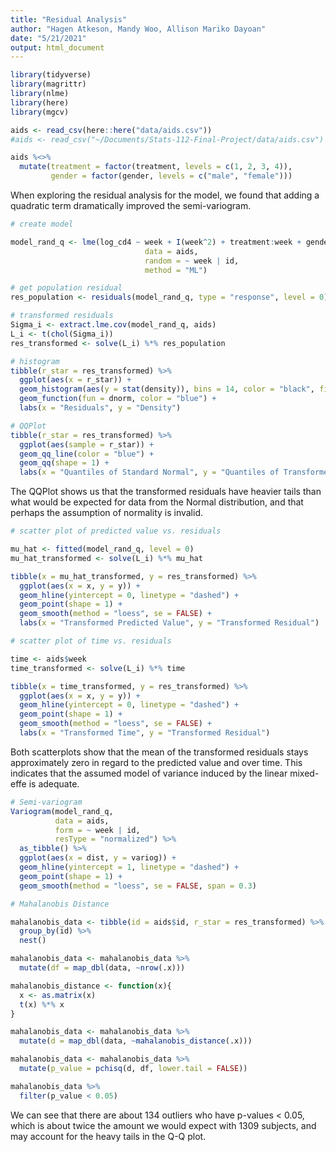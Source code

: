 ```yaml
---
title: "Residual Analysis"
author: "Hagen Atkeson, Mandy Woo, Allison Mariko Dayoan"
date: "5/21/2021"
output: html_document
---
```


```r
library(tidyverse)
library(magrittr)
library(nlme)
library(here)
library(mgcv)

aids <- read_csv(here::here("data/aids.csv"))
#aids <- read_csv("~/Documents/Stats-112-Final-Project/data/aids.csv")

aids %<>% 
  mutate(treatment = factor(treatment, levels = c(1, 2, 3, 4)),
         gender = factor(gender, levels = c("male", "female")))
```


When exploring the residual analysis for the model, we found that adding a quadratic term dramatically improved the semi-variogram.

```r
# create model

model_rand_q <- lme(log_cd4 ~ week + I(week^2) + treatment:week + gender:treatment + age:treatment,
                              data = aids,
                              random = ~ week | id,
                              method = "ML")

# get population residual
res_population <- residuals(model_rand_q, type = "response", level = 0)

# transformed residuals
Sigma_i <- extract.lme.cov(model_rand_q, aids)
L_i <- t(chol(Sigma_i)) 
res_transformed <- solve(L_i) %*% res_population

# histogram
tibble(r_star = res_transformed) %>% 
  ggplot(aes(x = r_star)) +
  geom_histogram(aes(y = stat(density)), bins = 14, color = "black", fill = "gray") +
  geom_function(fun = dnorm, color = "blue") +
  labs(x = "Residuals", y = "Density")

# QQPlot
tibble(r_star = res_transformed) %>% 
  ggplot(aes(sample = r_star)) +
  geom_qq_line(color = "blue") +
  geom_qq(shape = 1) +
  labs(x = "Quantiles of Standard Normal", y = "Quantiles of Transformed Residuals")

```
The QQPlot shows us that the transformed residuals have heavier tails than what would be expected for data from the Normal distribution, and that perhaps the assumption of normality is invalid.

```r
# scatter plot of predicted value vs. residuals

mu_hat <- fitted(model_rand_q, level = 0)
mu_hat_transformed <- solve(L_i) %*% mu_hat

tibble(x = mu_hat_transformed, y = res_transformed) %>% 
  ggplot(aes(x = x, y = y)) +
  geom_hline(yintercept = 0, linetype = "dashed") +
  geom_point(shape = 1) +
  geom_smooth(method = "loess", se = FALSE) +
  labs(x = "Transformed Predicted Value", y = "Transformed Residual")

# scatter plot of time vs. residuals

time <- aids$week
time_transformed <- solve(L_i) %*% time

tibble(x = time_transformed, y = res_transformed) %>% 
  ggplot(aes(x = x, y = y)) +
  geom_hline(yintercept = 0, linetype = "dashed") +
  geom_point(shape = 1) +
  geom_smooth(method = "loess", se = FALSE) +
  labs(x = "Transformed Time", y = "Transformed Residual")
```
Both scatterplots show that the mean of the transformed residuals stays approximately zero in regard to the predicted value and over time. This indicates that the assumed model of variance induced by the linear mixed-effe is adequate.

```r
# Semi-variogram
Variogram(model_rand_q,
          data = aids,
          form = ~ week | id,
          resType = "normalized") %>% 
  as_tibble() %>% 
  ggplot(aes(x = dist, y = variog)) +
  geom_hline(yintercept = 1, linetype = "dashed") +
  geom_point(shape = 1) +
  geom_smooth(method = "loess", se = FALSE, span = 0.3)
```

```r
# Mahalanobis Distance

mahalanobis_data <- tibble(id = aids$id, r_star = res_transformed) %>% 
  group_by(id) %>% 
  nest()

mahalanobis_data <- mahalanobis_data %>% 
  mutate(df = map_dbl(data, ~nrow(.x)))

mahalanobis_distance <- function(x){
  x <- as.matrix(x)
  t(x) %*% x
}

mahalanobis_data <- mahalanobis_data %>% 
  mutate(d = map_dbl(data, ~mahalanobis_distance(.x)))

mahalanobis_data <- mahalanobis_data %>% 
  mutate(p_value = pchisq(d, df, lower.tail = FALSE))

mahalanobis_data %>% 
  filter(p_value < 0.05)
```
We can see that there are about 134 outliers who have p-values < 0.05, which is about twice the amount we would expect with 1309 subjects, and may account for the heavy tails in the Q-Q plot. 
